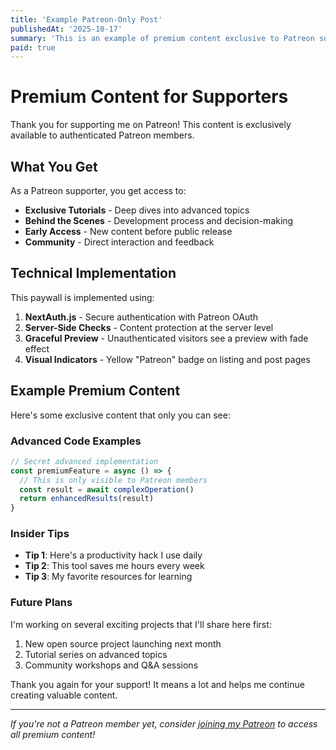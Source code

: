 ```yaml
---
title: 'Example Patreon-Only Post'
publishedAt: '2025-10-17'
summary: 'This is an example of premium content exclusive to Patreon supporters.'
paid: true
---
```


# Premium Content for Supporters

Thank you for supporting me on Patreon! This content is exclusively available to authenticated Patreon members.

## What You Get

As a Patreon supporter, you get access to:

- **Exclusive Tutorials** - Deep dives into advanced topics
- **Behind the Scenes** - Development process and decision-making
- **Early Access** - New content before public release
- **Community** - Direct interaction and feedback

## Technical Implementation

This paywall is implemented using:

1. **NextAuth.js** - Secure authentication with Patreon OAuth
2. **Server-Side Checks** - Content protection at the server level
3. **Graceful Preview** - Unauthenticated visitors see a preview with fade effect
4. **Visual Indicators** - Yellow "Patreon" badge on listing and post pages

## Example Premium Content

Here's some exclusive content that only you can see:

### Advanced Code Examples

```typescript
// Secret advanced implementation
const premiumFeature = async () => {
  // This is only visible to Patreon members
  const result = await complexOperation()
  return enhancedResults(result)
}
```

### Insider Tips

- **Tip 1**: Here's a productivity hack I use daily
- **Tip 2**: This tool saves me hours every week
- **Tip 3**: My favorite resources for learning

### Future Plans

I'm working on several exciting projects that I'll share here first:

1. New open source project launching next month
2. Tutorial series on advanced topics
3. Community workshops and Q&A sessions

Thank you again for your support! It means a lot and helps me continue creating valuable content.

---

*If you're not a Patreon member yet, consider [joining my Patreon](https://patreon.com) to access all premium content!*
